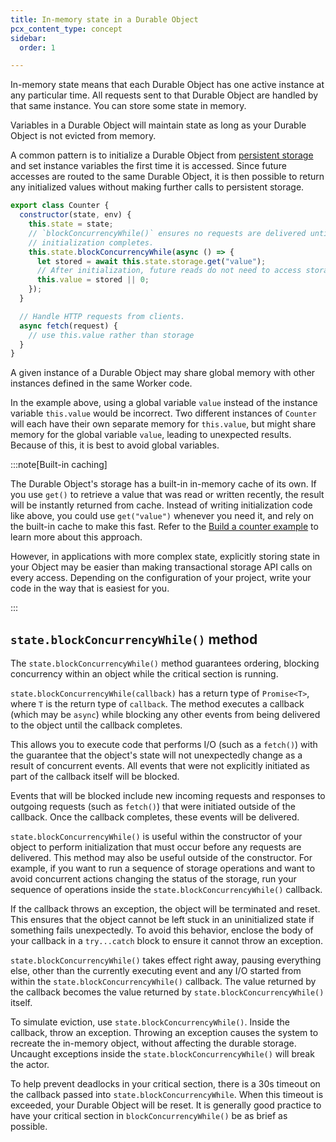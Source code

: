 ```yaml
---
title: In-memory state in a Durable Object
pcx_content_type: concept
sidebar:
  order: 1

---
```


In-memory state means that each Durable Object has one active instance at any particular time. All requests sent to that Durable Object are handled by that same instance. You can store some state in memory.

Variables in a Durable Object will maintain state as long as your Durable Object is not evicted from memory.

A common pattern is to initialize a Durable Object from [persistent storage](/durable-objects/api/transactional-storage-api/) and set instance variables the first time it is accessed. Since future accesses are routed to the same Durable Object, it is then possible to return any initialized values without making further calls to persistent storage.

```js
export class Counter {
  constructor(state, env) {
    this.state = state;
    // `blockConcurrencyWhile()` ensures no requests are delivered until
    // initialization completes.
    this.state.blockConcurrencyWhile(async () => {
      let stored = await this.state.storage.get("value");
      // After initialization, future reads do not need to access storage.
      this.value = stored || 0;
    });
  }

  // Handle HTTP requests from clients.
  async fetch(request) {
    // use this.value rather than storage
  }
}
```

A given instance of a Durable Object may share global memory with other instances defined in the same Worker code.

In the example above, using a global variable `value` instead of the instance variable `this.value` would be incorrect. Two different instances of `Counter` will each have their own separate memory for `this.value`, but might share memory for the global variable `value`, leading to unexpected results. Because of this, it is best to avoid global variables.

:::note[Built-in caching]


The Durable Object's storage has a built-in in-memory cache of its own. If you use `get()` to retrieve a value that was read or written recently, the result will be instantly returned from cache. Instead of writing initialization code like above, you could use `get("value")` whenever you need it, and rely on the built-in cache to make this fast. Refer to the [Build a counter example](/durable-objects/examples/build-a-counter/) to learn more about this approach.

However, in applications with more complex state, explicitly storing state in your Object may be easier than making transactional storage API calls on every access. Depending on the configuration of your project, write your code in the way that is easiest for you.


:::

## `state.blockConcurrencyWhile()` method

The `state.blockConcurrencyWhile()` method guarantees ordering, blocking concurrency within an object while the critical section is running.

`state.blockConcurrencyWhile(callback)` has a return type of `Promise<T>`, where `T` is the return type of `callback`. The method executes a callback (which may be `async`) while blocking any other events from being delivered to the object until the callback completes.

This allows you to execute code that performs I/O (such as a `fetch()`) with the guarantee that the object's state will not unexpectedly change as a result of concurrent events. All events that were not explicitly initiated as part of the callback itself will be blocked.

Events that will be blocked include new incoming requests and responses to outgoing requests (such as `fetch()`) that were initiated outside of the callback. Once the callback completes, these events will be delivered.

`state.blockConcurrencyWhile()` is useful within the constructor of your object to perform initialization that must occur before any requests are delivered. This method may also be useful outside of the constructor. For example, if you want to run a sequence of storage operations and want to avoid concurrent actions changing the status of the storage, run your sequence of operations inside the `state.blockConcurrencyWhile()` callback.

If the callback throws an exception, the object will be terminated and reset. This ensures that the object cannot be left stuck in an uninitialized state if something fails unexpectedly. To avoid this behavior, enclose the body of your callback in a `try...catch` block to ensure it cannot throw an exception.

`state.blockConcurrencyWhile()` takes effect right away, pausing everything else, other than the currently executing event and any I/O started from within the `state.blockConcurrencyWhile()` callback. The value returned by the callback becomes the value returned by `state.blockConcurrencyWhile()` itself.

To simulate eviction, use `state.blockConcurrencyWhile()`. Inside the callback, throw an exception. Throwing an exception causes the system to recreate the in-memory object, without affecting the durable storage. Uncaught exceptions inside the `state.blockConcurrencyWhile()` will break the actor.

To help prevent deadlocks in your critical section, there is a 30s timeout on the callback passed into `state.blockConcurrencyWhile`. When this timeout is exceeded, your Durable Object will be reset. It is generally good practice to have your critical section in `blockConcurrencyWhile()` be as brief as possible.
